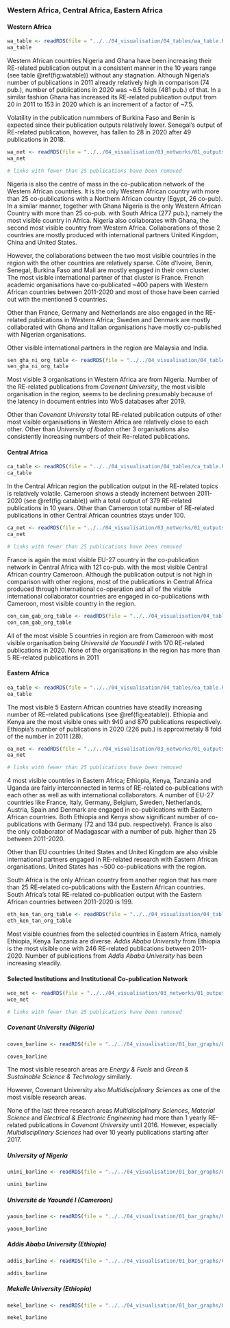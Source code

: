 ### Western Africa, Central Africa, Eastern Africa



#### Western Africa
```r
wa_table <- readRDS(file = "../../04_visualisation/04_tables/wa_table.Rds")
wa_table
```

Western African countries Nigeria and Ghana have been increasing their RE-related publication
output in a consistent manner in the 10 years range (see table \@ref(fig:watable)) without any stagnation. Although Nigeria's number of publications in 2011 already relatively high in comparison (74 pub.), number of publications in 2020 was ~6.5 folds (481 pub.) of that. In a similar fashion Ghana has increased its RE-related publication output from 20 in 2011 to 153 in 2020 which is an increment of a factor of ~7.5. 

Volatility in the publication nummbers of Burkina Faso and Benin is expected since their publication outputs relatively lower. Senegal's output of RE-related publication, however, has fallen to 28 in 2020 after 49 publications in 2018.   




```r
wa_net <- readRDS(file = "../../04_visualisation/03_networks/01_outputs/wa_net.Rds")
wa_net
```
```r
# links with fewer than 25 publications have been removed
```

Nigeria is also the centre of mass in the co-publication network of the Western African countries. It is the only Western African country with more than 25 co-publications with a Northern African country (Egypt, 26 co-pub). In a similar manner, together with Ghana Nigeria is the only Western African Country with more than 25 co-pub. with South Africa (277 pub.), namely the most visible country in Africa. Nigeria also collaborates with Ghana, the second most visible country from Western Africa. Collaborations of those 2 countries are mostly produced with international partners United Kingdom, China and United States.

However, the collaborations between the two most visible countries in the region with the other countries are relatively sparse. Côte d'Ivoire, Benin, Senegal, Burkina Faso and Mali are mostly engaged in their own cluster. The most visible international partner of that cluster is France. French academic organisations have co-publicated ~400 papers with Western African countries between 2011-2020 and most of those have been carried out with the mentioned 5 countries. 

Other than France, Germany and Netherlands are also engaged in the RE-related publications in Western Africa; Sweden and Denmark are mostly collaborated with Ghana and Italian organisations have mostly co-published with Nigerian organisations.

Other visible international partners in the region are Malaysia and India.

```r
sen_gha_ni_org_table <- readRDS(file = "../../04_visualisation/04_tables/sen_gha_ni_org_table.Rds")
sen_gha_ni_org_table
```
Most visible 3 organisations in Western Africa are from Nigeria. Number of the RE-related publications from *Covenant University*, the most visible organisation in the region, seems to be declining presumably because of the latency in document entries into WoS databases after 2019. 

Other than *Covenant University* total RE-related publication outputs of other most visible organisations in Western Africa are relatively close to each other. Other than *University of Ibadan* other 3 organisations also consistently increasing numbers of their Re-related publications.   


#### Central Africa
```r
ca_table <- readRDS(file = "../../04_visualisation/04_tables/ca_table.Rds")
ca_table
```

In the Central African region the publication output in the RE-related topics is relatively volatile. Cameroon shows a steady increment between 2011-2020 (see \@ref(fig:catable)) with a total output of 379 RE-related publications in 10 years. Other than Cameroon total number of RE-related publications in other Central African countries stays under 100. 





```r
ca_net <- readRDS(file = "../../04_visualisation/03_networks/01_outputs/ca_net.Rds")
ca_net
```
```r
# links with fewer than 25 publications have been removed
```

France is again the most visible EU-27 country in the co-publication network in Central Africa with 121 co-pub. with the most visible Central African country Cameroon. Although the publication output is not high in comparison with other regions, most of the publications in Central Africa produced through international co-operation and all of the visible international collaborator countries are engaged in co-publications with Cameroon, most visible country in the region. 



```r
con_cam_gab_org_table <- readRDS(file = "../../04_visualisation/04_tables/con_cam_gab_org_table.Rds")
con_cam_gab_org_table
```
All of the most visible 5 countries in region are from Cameroon with most visible organisation being *Université de Yaoundé I* with 170 RE-related publications in 2020. None of the organisations in the region has more than 5 RE-related publications in 2011 


#### Eastern Africa
```r
ea_table <- readRDS(file = "../../04_visualisation/04_tables/ea_table.Rds")
ea_table
```

The most visible 5 Eastern African countries have steadily increasing number of RE-related publications (see \@ref(fig:eatable)). Ethiopia and Kenya are the most visible ones with 940 and 870 publications respectively. Ethiopia's number of publications in 2020 (226 pub.) is approximetaly 8 fold of the number in 2011 (28).  



```r
ea_net <- readRDS(file = "../../04_visualisation/03_networks/01_outputs/ea_net.Rds")
ea_net
```
```r
# links with fewer than 25 publications have been removed
```


4 most visible countries in Eastern Africa; Ethiopia, Kenya, Tanzania and Uganda are fairly interconnected in terms of RE-related co-publications with each other as well as with international collaborators. A number of EU-27 countries like France, Italy, Germany, Belgium, Sweden, Netherlands, Austria, Spain and Denmark are engaged in co-publications with Eastern African countries. Both Ethiopia and Kenya show significant number of co-publications with Germany (72 and 134 pub. respectively). France is also the only collaborator of Madagascar with a number of pub. higher than 25 between 2011-2020.

Other than EU countries United States and United Kingdom are also visible international partners engaged in RE-related research with Eastern African organisations. United States has ~500 co-publications with the region. 

South Africa is the only African country from another region that has more than 25 RE-related co-publications with the Eastern African countries. South Africa's total RE-related co-publication output with the Eastern African countries between 2011-2020 is 199. 

```r
eth_ken_tan_org_table <- readRDS(file = "../../04_visualisation/04_tables/eth_ken_tan_org_table.Rds")
eth_ken_tan_org_table
```

Most visible countries from the selected countries in Eastern Africa, namely Ethiopia, Kenya Tanzania are diverse. *Addis Ababa University* from Ethiopia is the most visible one with 246 RE-related publications between 2011-2020. Number of publications from *Addis Ababa University* has been increasing steadily. 

#### Selected Institutions and Institutional Co-publication Network

```r
wce_net <- readRDS(file = "../../04_visualisation/03_networks/01_outputs/west_east_central_net.Rds")
wce_net
```
```r
# links with fewer than 25 publications have been removed
```




##### Covenant University (Nigeria)
```r
coven_barline <- readRDS(file = "../../04_visualisation/01_bar_graphs/02_regions/coven_ra_barline.Rds")

coven_barline
```
The most visible research areas are *Energy & Fuels* and *Green & Sustainable Science & Technology* similarly.

However, Covenant University also *Multidisciplinary Sciences* as one of the most visible research areas. 

None of the last three research areas *Multidisciplinary Sciences*, *Material Science* and *Electrical & Electronic Engineering* had more than 1 yearly RE-related publications in *Covenant University* until 2016. However, especially *Multidisciplinary Sciences* had over 10 yearly publications starting after 2017. 

##### University of Nigeria
```r
unini_barline <- readRDS(file = "../../04_visualisation/01_bar_graphs/02_regions/unini_ra_barline.Rds")

unini_barline
```


##### Université de Yaoundé I (Cameroon)
```r
yaoun_barline <- readRDS(file = "../../04_visualisation/01_bar_graphs/02_regions/yaoun_ra_barline.Rds")

yaoun_barline
```


##### Addis Ababa University (Ethiopia)
```r
addis_barline <- readRDS(file = "../../04_visualisation/01_bar_graphs/02_regions/addis_ra_barline.Rds")

addis_barline
```


##### Mekelle University (Ethiopia)
```r
mekel_barline <- readRDS(file = "../../04_visualisation/01_bar_graphs/02_regions/mekel_ra_barline.Rds")

mekel_barline
```
